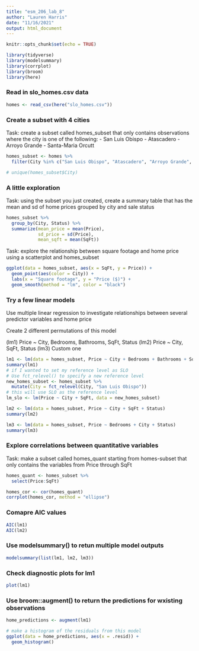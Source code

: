 ```yaml
---
title: "esm_206_lab_8"
author: "Lauren Harris"
date: "11/16/2021"
output: html_document
---
```


```r
knitr::opts_chunk$set(echo = TRUE)

library(tidyverse)
library(modelsummary)
library(corrplot)
library(broom)
library(here)
```

### Read in slo_homes.csv data
```r
homes <- read_csv(here("slo_homes.csv"))
```

### Create a subset with 4 cities

Task: create a subset called homes_subset that only contains observations where the city is one of the following:
- San Luis Obispo
- Atascadero
- Arroyo Grande
- Santa-Maria Orcutt

```r
homes_subset <- homes %>% 
  filter(City %in% c("San Luis Obispo", "Atascadero", "Arroyo Grande", "Santa Maria-Orcutt"))

# unique(homes_subset$City)
```

### A little exploration

Task: using the subset you just created, create a summary table that has the mean and sd of home prices grouped by city and sale status

```r
homes_subset %>% 
  group_by(City, Status) %>% 
  summarize(mean_price = mean(Price),
            sd_price = sd(Price),
            mean_sqft = mean(SqFt))
```

Task: explore the relationship between square footage and home price using a scatterplot and homes_subset
```r
ggplot(data = homes_subset, aes(x = SqFt, y = Price)) +
  geom_point(aes(color = City)) +
  labs(x = "Square footage", y = "Price ($)") +
  geom_smooth(method = "lm", color = "black")
```

### Try a few linear models

Use multiple linear regression to investigate relationships between several predictor variables and home price

Create 2 different permutations of this model

(lm1) Price ~ City, Bedrooms, Bathrooms, SqFt, Status
(lm2) Price ~ City, SqFt, Status
(lm3) Custom one
```r
lm1 <- lm(data = homes_subset, Price ~ City + Bedrooms + Bathrooms + SqFt + Status)
summary(lm1)
# if I wanted to set my reference level as SLO
# Use fct_relevel() to specify a new reference level
new_homes_subset <- homes_subset %>% 
  mutate(City = fct_relevel(City, "San Luis Obispo"))
# this will use SLO as the reference level
lm_slo <- lm(Price ~ City + SqFt, data = new_homes_subset)

lm2 <- lm(data = homes_subset, Price ~ City + SqFt + Status)
summary(lm2)

lm3 <- lm(data = homes_subset, Price ~ Bedrooms + City + Status)
summary(lm3)
```
 
### Explore correlations between quantitative variables

Task: make a subset called homes_quant starting from homes-subset that only contains the variables from Price through SqFt

```r
homes_quant <- homes_subset %>% 
  select(Price:SqFt)

homes_cor <- cor(homes_quant)
corrplot(homes_cor, method = "ellipse")
```

### Comapre AIC values
```r
AIC(lm1)
AIC(lm2)
```

### Use modelsummary() to retun multiple model outputs

```r
modelsummary(list(lm1, lm2, lm3))
```

### Check diagnostic plots for lm1
```r
plot(lm1)
```

### Use broom::augment() to return the predictions for wxisting observations
```r
home_predictions <- augment(lm1)

# make a histogram of the residuals from this model
ggplot(data = home_predictions, aes(x = .resid)) +
  geom_histogram()
```


